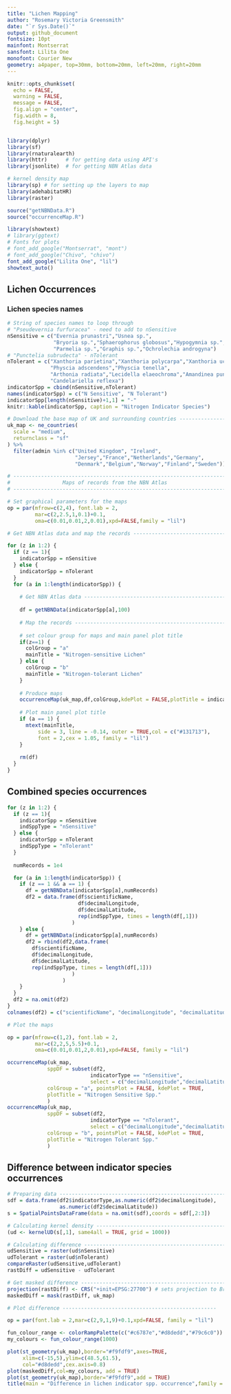 ```yaml
---
title: "Lichen Mapping"
author: "Rosemary Victoria Greensmith"
date: "`r Sys.Date()`"
output: github_document
fontsize: 10pt
mainfont: Montserrat
sansfont: Lilita One
monofont: Courier New
geometry: a4paper, top=30mm, bottom=20mm, left=20mm, right=20mm
---
```


```r
knitr::opts_chunk$set(
  echo = FALSE,
  warning = FALSE,
  message = FALSE,
  fig.align = "center",
  fig.width = 8,
  fig.height = 5)


library(dplyr)
library(sf)
library(rnaturalearth)
library(httr)      # for getting data using API's
library(jsonlite)  # for getting NBN Atlas data

# kernel density map
library(sp) # for setting up the layers to map
library(adehabitatHR)
library(raster)

source("getNBNData.R")
source("occurrenceMap.R")

library(showtext)
# library(ggtext)
# Fonts for plots
# font_add_google("Montserrat", "mont")
# font_add_google("Chivo", "chivo")
font_add_google("Lilita One", "lil")
showtext_auto()
```


## Lichen Occurrences
### Lichen species names

```r
# String of species names to loop through
# "Pseudevernia furfuracea" - need to add to nSensitive
nSensitive = c("Evernia prunastri","Usnea sp.",
               "Bryoria sp.","Sphaerophorus globosus","Hypogymnia sp.",
               "Parmelia sp.","Graphis sp.","Ochrolechia androgyna")
# "Punctelia subrudecta" - nTolerant
nTolerant = c("Xanthoria parietina","Xanthoria polycarpa","Xanthoria ucrainica",
              "Physcia adscendens","Physcia tenella",
              "Arthonia radiata","Lecidella elaeochroma","Amandinea punctata",
              "Candelariella reflexa")
indicatorSpp = cbind(nSensitive,nTolerant)
names(indicatorSpp) = c("N Sensitive", "N Tolerant")
indicatorSpp[length(nSensitive)+1,1] = "-"
knitr::kable(indicatorSpp, caption = "Nitrogen Indicator Species")
```

<!-- ### Base map -->

```r
# Download the base map of UK and surrounding countries --------------------
uk_map <- ne_countries(
  scale = "medium",
  returnclass = "sf"
) %>%
  filter(admin %in% c("United Kingdom", "Ireland",
                      "Jersey","France","Netherlands","Germany",
                      "Denmark","Belgium","Norway","Finland","Sweden"))

```


<!-- This code displays the raw NBN Atlas data on maps. -->

```r
# --------------------------------------------------------------------------
#                 Maps of records from the NBN Atlas
# --------------------------------------------------------------------------

# Set graphical parameters for the maps
op = par(mfrow=c(2,4), font.lab = 2,
         mar=c(2,2.5,1,0.1)+0.1,
         oma=c(0.01,0.01,2,0.01),xpd=FALSE,family = "lil")

# Get NBN Atlas data and map the records ----------------------------------

for (z in 1:2) {
  if (z == 1){
    indicatorSpp = nSensitive
  } else {
    indicatorSpp = nTolerant
  }
  for (a in 1:length(indicatorSpp)) {
    
    # Get NBN Atlas data --------------------------------------------------
    
    df = getNBNData(indicatorSpp[a],100)
    
    # Map the records -----------------------------------------------------
    
    # set colour group for maps and main panel plot title
    if(z==1) {
      colGroup = "a"
      mainTitle = "Nitrogen-sensitive Lichen"
    } else {
      colGroup = "b"
      mainTitle = "Nitrogen-tolerant Lichen"
    }
  
    # Produce maps
    occurrenceMap(uk_map,df,colGroup,kdePlot = FALSE,plotTitle = indicatorSpp[a])
    
    # Plot main panel plot title
    if (a == 1) {
      mtext(mainTitle,
          side = 3, line = -0.14, outer = TRUE,col = c("#131713"),
          font = 2,cex = 1.05, family = "lil")
    }
    
    rm(df)
  }
}

```

## Combined species occurrences

```r

for (z in 1:2) {
  if (z == 1){
    indicatorSpp = nSensitive
    indSppType = "nSensitive"
  } else {
    indicatorSpp = nTolerant
    indSppType = "nTolerant"
  }
  
  numRecords = 1e4

  for (a in 1:length(indicatorSpp)) {
    if (z == 1 && a == 1) {
      df = getNBNData(indicatorSpp[a],numRecords)
      df2 = data.frame(df$scientificName,
                       df$decimalLongitude,
                       df$decimalLatitude,
                       rep(indSppType, times = length(df[,1]))
                     )
    } else {
      df = getNBNData(indicatorSpp[a],numRecords)
      df2 = rbind(df2,data.frame(
        df$scientificName,
        df$decimalLongitude,
        df$decimalLatitude,
        rep(indSppType, times = length(df[,1]))
                     )
                  )
    }
  }
  df2 = na.omit(df2)
}
colnames(df2) = c("scientificName", "decimalLongitude", "decimalLatitude", "indicatorType")

```


```r

# Plot the maps

op = par(mfrow=c(1,2), font.lab = 2,
         mar=c(2,2,5,5.5)+0.1,
         oma=c(0.01,0.01,2,0.01),xpd=FALSE, family = "lil")

occurrenceMap(uk_map,
             sppDF = subset(df2,
                           indicatorType == "nSensitive",
                           select = c("decimalLongitude","decimalLatitude")),
             colGroup = "a", pointsPlot = FALSE, kdePlot = TRUE,
             plotTitle = "Nitrogen Sensitive Spp."
             )
occurrenceMap(uk_map,
             sppDF = subset(df2,
                           indicatorType == "nTolerant",
                           select = c("decimalLongitude","decimalLatitude")),
             colGroup = "b", pointsPlot = FALSE, kdePlot = TRUE,
             plotTitle = "Nitrogen Tolerant Spp."
             )

```

## Difference between indicator species occurrences

```r
# Preparing data ----------------------------------------------------------
sdf = data.frame(df2$indicatorType,as.numeric(df2$decimalLongitude),
                 as.numeric(df2$decimalLatitude))
s = SpatialPointsDataFrame(data = na.omit(sdf),coords = sdf[,2:3])

# Calculating kernel density ----------------------------------------------
(ud <- kernelUD(s[,1], same4all = TRUE, grid = 1000))

# Calculating difference --------------------------------------------------
udSensitive = raster(ud$nSensitive)
udTolerant = raster(ud$nTolerant)
compareRaster(udSensitive,udTolerant)
rastDiff = udSensitive - udTolerant

# Get masked difference --------------------------------------------------
projection(rastDiff) <- CRS("+init=EPSG:27700") # sets projection to British National Grid
maskedDiff = mask(rastDiff, uk_map)

# Plot difference --------------------------------------------------

op = par(font.lab = 2,mar=c(2,9,1,9)+0.1,xpd=FALSE, family = "lil")

fun_colour_range <- colorRampPalette(c("#c6787e","#d8dedd","#79c6c0"))   
my_colours <- fun_colour_range(1000)

plot(st_geometry(uk_map),border="#f9fdf9",axes=TRUE,
     xlim=c(-15,5),ylim=c(48.5,61.5),
     col="#d8dedd",cex.axis=0.8)
plot(maskedDiff,col=my_colours, add = TRUE)
plot(st_geometry(uk_map),border="#f9fdf9",add = TRUE)
title(main = "Difference in lichen indicator spp. occurrence",family = "lil",cex.main = 1.1,line = -1)

```
